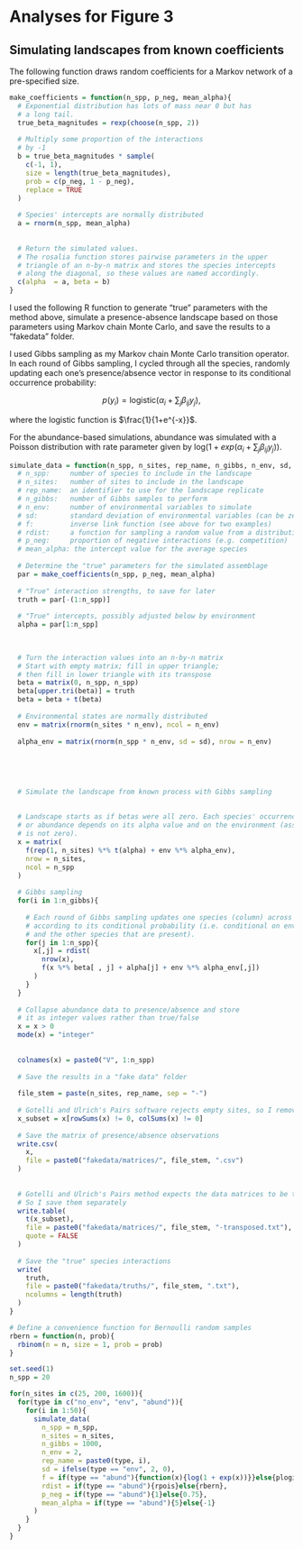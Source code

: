 # Analyses for Figure 3
  
## Simulating landscapes from known coefficients
  
The following function draws random coefficients for a Markov network of a pre-specified size.

```r
make_coefficients = function(n_spp, p_neg, mean_alpha){
  # Exponential distribution has lots of mass near 0 but has
  # a long tail.
  true_beta_magnitudes = rexp(choose(n_spp, 2))
  
  # Multiply some proportion of the interactions
  # by -1
  b = true_beta_magnitudes * sample(
    c(-1, 1), 
    size = length(true_beta_magnitudes), 
    prob = c(p_neg, 1 - p_neg),
    replace = TRUE
  )
  
  # Species' intercepts are normally distributed
  a = rnorm(n_spp, mean_alpha)
  
  
  # Return the simulated values.
  # The rosalia function stores pairwise parameters in the upper
  # triangle of an n-by-n matrix and stores the species intercepts
  # along the diagonal, so these values are named accordingly.
  c(alpha  = a, beta = b)
}
```


I used the following R function to generate "true" parameters with the method above, 
simulate a presence-absence landscape based on those parameters using Markov chain Monte Carlo, and save the results to a "fakedata" folder.

I used Gibbs sampling as my Markov chain Monte Carlo transition operator.
In each round of Gibbs sampling, I cycled through all the species, randomly
updating each one's presence/absence vector in response to its conditional
occurrence probability:

$$p(y_i) = \mathrm{logistic}(\alpha_i + \sum_j\beta_{ij}y_j),$$

where the logistic function is $\frac{1}{1+e^{-x}}$.

For the abundance-based simulations, abundance was simulated with a Poisson
distribution with rate parameter given by 
$\mathrm{log}(1 + exp(\alpha_i + \sum_j\beta_{ij}y_j))$.

```r
simulate_data = function(n_spp, n_sites, rep_name, n_gibbs, n_env, sd, f, rdist, p_neg, mean_alpha){
  # n_spp:     number of species to include in the landscape
  # n_sites:   number of sites to include in the landscape
  # rep_name:  an identifier to use for the landscape replicate
  # n_gibbs:   number of Gibbs samples to perform
  # n_env:     number of environmental variables to simulate
  # sd:        standard deviation of environmental variables (can be zero)
  # f:         inverse link function (see above for two examples)
  # rdist:     a function for sampling a random value from a distribution
  # p_neg:     proportion of negative interactions (e.g. competition)
  # mean_alpha: the intercept value for the average species
  
  # Determine the "true" parameters for the simulated assemblage
  par = make_coefficients(n_spp, p_neg, mean_alpha)
  
  # "True" interaction strengths, to save for later
  truth = par[-(1:n_spp)]
  
  # "True" intercepts, possibly adjusted below by environment
  alpha = par[1:n_spp]
  

    
  # Turn the interaction values into an n-by-n matrix
  # Start with empty matrix; fill in upper triangle; 
  # then fill in lower triangle with its transpose
  beta = matrix(0, n_spp, n_spp)
  beta[upper.tri(beta)] = truth
  beta = beta + t(beta)
  
  # Environmental states are normally distributed
  env = matrix(rnorm(n_sites * n_env), ncol = n_env)
  
  alpha_env = matrix(rnorm(n_spp * n_env, sd = sd), nrow = n_env)
  
  
  
  
  
  # Simulate the landscape from known process with Gibbs sampling
  
  
  # Landscape starts as if betas were all zero. Each species' occurrence probability
  # or abundance depends on its alpha value and on the environment (assuming alpha_env 
  # is not zero).
  x = matrix(
    f(rep(1, n_sites) %*% t(alpha) + env %*% alpha_env), 
    nrow = n_sites, 
    ncol = n_spp
  )
  
  # Gibbs sampling
  for(i in 1:n_gibbs){
    
    # Each round of Gibbs sampling updates one species (column) across all sites
    # according to its conditional probability (i.e. conditional on environment
    # and the other species that are present).
    for(j in 1:n_spp){
      x[,j] = rdist(
        nrow(x),
        f(x %*% beta[ , j] + alpha[j] + env %*% alpha_env[,j])
      )
    }
  }
  
  # Collapse abundance data to presence/absence and store
  # it as integer values rather than true/false
  x = x > 0
  mode(x) = "integer"
  
  
  colnames(x) = paste0("V", 1:n_spp)
  
  # Save the results in a "fake data" folder
  
  file_stem = paste(n_sites, rep_name, sep = "-")
  
  # Gotelli and Ulrich's Pairs software rejects empty sites, so I remove them here
  x_subset = x[rowSums(x) != 0, colSums(x) != 0]
  
  # Save the matrix of presence/absence observations
  write.csv(
    x, 
    file = paste0("fakedata/matrices/", file_stem, ".csv")
  )
  
  
  # Gotelli and Ulrich's Pairs method expects the data matrices to be transposed,
  # So I save them separately
  write.table(
    t(x_subset), 
    file = paste0("fakedata/matrices/", file_stem, "-transposed.txt"), 
    quote = FALSE
  )
  
  # Save the "true" species interactions
  write(
    truth, 
    file = paste0("fakedata/truths/", file_stem, ".txt"), 
    ncolumns = length(truth)
  )
}
```


```r
# Define a convenience function for Bernoulli random samples
rbern = function(n, prob){
  rbinom(n = n, size = 1, prob = prob)
}
```



```r
set.seed(1)
n_spp = 20

for(n_sites in c(25, 200, 1600)){
  for(type in c("no_env", "env", "abund")){
    for(i in 1:50){
      simulate_data(
        n_spp = n_spp, 
        n_sites = n_sites, 
        n_gibbs = 1000,
        n_env = 2,
        rep_name = paste0(type, i),
        sd = ifelse(type == "env", 2, 0),
        f = if(type == "abund"){function(x){log(1 + exp(x))}}else{plogis},
        rdist = if(type == "abund"){rpois}else{rbern},
        p_neg = if(type == "abund"){1}else{0.75},
        mean_alpha = if(type == "abund"){5}else{-1}
      )
    }
  }
}

```


